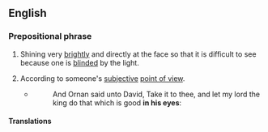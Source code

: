 ==English==
{{rfd|en}}

===Prepositional phrase===
{{en-PP}}

# Shining very [[brightly]] and directly at the face so that it is difficult to see because one is [[blinded]] by the light.
#: {{ux|en|I couldn't see the traffic light because the sun was '''in my eyes'''.}}
# {{lb|en|figuratively}} According to someone's [[subjective]] [[point of view]].
#* {{RQ:KJV|1 Chronicles|21|23}}
#*: And Ornan said unto David, Take it to thee, and let my lord the king do that which is good '''in his eyes''':

====Translations====
{{trans-top|(figurative) according to someone's point of view}}
{{trans-mid}}
{{trans-bottom}}